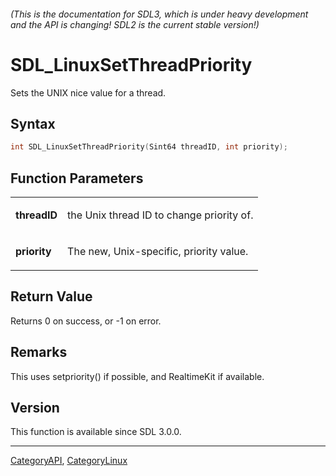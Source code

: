 ====== (This is the documentation for SDL3, which is under heavy development and the API is changing! SDL2 is the current stable version!) ======
= SDL_LinuxSetThreadPriority =

Sets the UNIX nice value for a thread.

== Syntax ==

<syntaxhighlight lang='c'>
int SDL_LinuxSetThreadPriority(Sint64 threadID, int priority);
</syntaxhighlight>

== Function Parameters ==

{|
|'''threadID'''
|the Unix thread ID to change priority of.
|-
|'''priority'''
|The new, Unix-specific, priority value.
|}

== Return Value ==

Returns 0 on success, or -1 on error.

== Remarks ==

This uses setpriority() if possible, and RealtimeKit if available.

== Version ==

This function is available since SDL 3.0.0.

----
[[CategoryAPI]], [[CategoryLinux]]


